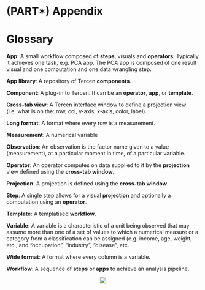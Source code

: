 # (PART\*) Appendix {.unnumbered}

# Glossary {-}

__App__:
A small workflow composed of __steps__, visuals and __operators__. Typically it 
achieves one task, e.g. PCA app. The PCA app is composed of one result visual 
and one computation and one data wrangling step.

__App library__:
A repository of Tercen __components__.

__Component__:
A plug-in to Tercen. It can be an __operator__, __app__, or __template__. 

__Cross-tab view__:
A Tercen interface window to define a projection view (i.e. what is on the: 
row, col, y-axis, x-axis, color, label).

__Long format__:
A format where every row is a measurement.

__Measurement__: A numerical variable

__Observation__: An observation is the factor name given to a value (measurement), 
at a particular moment in time, of a particular variable.

__Operator__:
An operator computes on data supplied to it by the __projection__ view defined using the __cross-tab window__.

__Projection__:
A projection is defined using the __cross-tab window__.

__Step__:
A single step allows for a visual __projection__ and optionally a 
computation using an __operator__.

__Template__:
A templatised __workflow__.

__Variable__: A variable is a characteristic of a unit being observed that may 
assume more than one of a set of values to which a numerical measure or a 
category from a classification can be assigned (e.g. income, age, weight, etc., 
and “occupation”, “industry”, “disease”, etc.

__Wide format__:
A format where every column is a variable.

__Workflow__:
A sequence of __steps__ or __apps__ to achieve an analysis pipeline.

<center>![](images/goldfish.png)</center>